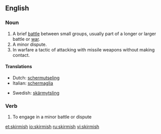 ==English==
===Noun===
{{en-noun|skirmishes}}
#A brief [[battle]] between small groups, usually part of a longer or larger battle or [[war]].
#A minor dispute.
#In warfare a tactic of attacking with missile weapons without making contact.

====Translations====
{{top}}
*Dutch: [[schermutseling]] {{f}}
*Italian: [[schermaglia]] {{f}}
{{mid}}
*Swedish: [[skärmytsling]] {{c}}
{{bottom}}

===Verb===
#To engage in a minor battle or dispute

[[et:skirmish]]
[[io:skirmish]]
[[ru:skirmish]]
[[vi:skirmish]]